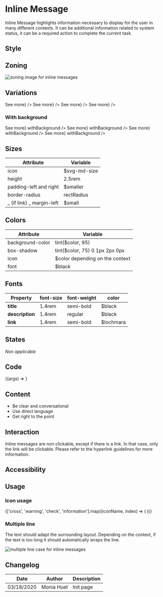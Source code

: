 
<Meta
    title="Components/InlineMessage"
    component={InlineMessage}
/>

# Inline Message

Inline Message highlights information necessary to display for the user in many different contexts.
It can be additional information related to system status, it can be a required action to complete the current task.

## Style

## Zoning

<img src={MessageZoning} alt="zoning image for inline messages" className="full" class="full" />

## Variations

<Preview>
  <Story name="information">
    <InlineMessage.Information
        		title={'Lorem ipsum'}
        		description={'dolor sit amet, consectetur adipiscing elit. Integer gravida orci lacus, vel convallis enim posuere ac.'}
        		link={<Link href={'#'}>See more</Link>}
        	/>
  </Story>
  <Story name="success">
    <InlineMessage.Success
        		title={'Lorem ipsum'}
        		description={'dolor sit amet, consectetur adipiscing elit. Integer gravida orci lacus, vel convallis enim posuere ac.'}
        		link={<Link href={'#'}>See more</Link>}
        	/>
  </Story>
  <Story name="warning">
    <InlineMessage.Warning
        		title={'Lorem ipsum'}
        		description={'dolor sit amet, consectetur adipiscing elit. Integer gravida orci lacus, vel convallis enim posuere ac.'}
        		link={<Link href={'#'}>See more</Link>}
        	/>
  </Story>
  <Story name="destructive">
   <InlineMessage.Destructive
       		title={'Lorem ipsum'}
       		description={'dolor sit amet, consectetur adipiscing elit. Integer gravida orci lacus, vel convallis enim posuere ac.'}
       		link={<Link href={'#'}>See more</Link>}
       	/>
  </Story>
</Preview>

### With background

<Preview>
  <Story name="informationWithBg">
    <InlineMessage.Information
        		title={'Lorem ipsum'}
        		description={'dolor sit amet, consectetur adipiscing elit. Integer gravida orci lacus, vel convallis enim posuere ac.'}
        		link={<Link href={'#'}>See more</Link>}
           		withBackground
        	/>
  </Story>
  <Story name="successWithBg">
    <InlineMessage.Success
        		title={'Lorem ipsum'}
        		description={'dolor sit amet, consectetur adipiscing elit. Integer gravida orci lacus, vel convallis enim posuere ac.'}
        		link={<Link href={'#'}>See more</Link>}
           		withBackground
        	/>
  </Story>
  <Story name="warningWithBg">
    <InlineMessage.Warning
        		title={'Lorem ipsum'}
        		description={'dolor sit amet, consectetur adipiscing elit. Integer gravida orci lacus, vel convallis enim posuere ac.'}
        		link={<Link href={'#'}>See more</Link>}
           		withBackground
        	/>
  </Story>
  <Story name="destructiveWithBg">
   <InlineMessage.Destructive
       		title={'Lorem ipsum'}
       		description={'dolor sit amet, consectetur adipiscing elit. Integer gravida orci lacus, vel convallis enim posuere ac.'}
       		link={<Link href={'#'}>See more</Link>}
       		withBackground
       	/>
  </Story>
</Preview>

## Sizes

| Attribute                      | Variable       |
| ------------------------------ | -------------- |
| icon                           | $svg-md-size   |
| height    			    	 | 2.5rem         |
| padding-left and right         | $smaller       |
| border-radius                  | rectRadius     |
| _ (if link) _ margin-left      | $small         |


## Colors

<ColorPalette>
	<ColorItem title="theme.color.palette" subtitle="Inline message colors" colors={{
	    Error: tokens.colors.chesnutRose,
		Warning: tokens.colors.jaffa,
		Success: tokens.colors.rioGrande,
		Information: tokens.colors.lochmara
    }} />
</ColorPalette>

| Attribute                      | Variable                            |
| ------------------------------ | ----------------------------------- |
| background-color               | tint($color, 95)                    |
| box-shadow    		    	 | tint($color, 75) 0 1px 2px 0px      |
| icon                           | $color depending on the context     |
| font                           | $black                              |


## Fonts

| Property    | font-size | font-weight | color |
|-------------|-----------|-------------|-------|
| **title**   | 1.4rem    |semi-bold    |$black |
| **description**|1.4rem  |regular      |$black |
| **link**   | 1.4rem    |semi-bold    |$lochmara |

## States

_Non applicable_

## Code

<Preview>
  <Story
    name="basic"
    args={{
      title: 'Title',
      description: 'Description',
      withBackground: false,
    }}
  >
    {(args) => <InlineMessage {...args} />}
  </Story>
</Preview>

<Props story="basic" />

## Content

- Be clear and conversational
- Use direct language
- Get right to the point

## Interaction

Inline messages are non clickable, except if there is a link. In that case, only the link will be clickable.
Please refer to the hyperlink guidelines for more information.

## Accessibility

## Usage

### **Icon usage**

<IconGallery>
    {['cross', 'warning', 'check', 'information'].map((iconName, index) => (
        <IconItem key={index} name={iconName}>
            <Icon name={iconName} />
        </IconItem>
    ))}
</IconGallery>

### **Multiple line**

The text should adapt the surrounding layout. Depending on the context, if the text is too long it should automatically wraps the line.

<img src={MessageLine} alt="multiple line case for inline messages" className="full" class="full" />

## Changelog

| Date       | Author | Description |
| ---------- | ------ | ----------- |
| 03/18/2020 | Monia Huet  | Init page   |

